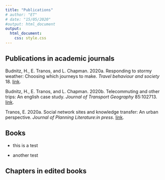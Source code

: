 ---
title: "Publications"
# author: "ET"
# date: "15/05/2020"
#output: html_document
output:
  html_document:
    css: style.css
---

## Publications in academic journals

Budnitz, H., E. Tranos, and L. Chapman. 2020a. Responding to stormy weather: Choosing which journeys to make. *Travel behaviour and society* 18. [link](https://doi.org/10.1016/j.tbs.2019.10.008).

Budnitz, H., E. Tranos, and L. Chapman. 2020b. Telecommuting and other trips: An english case study. *Journal of Transport Geography* 85:102713. [link](https://doi.org/10.1016/j.jtrangeo.2020.102713).

Tranos, E. 2020a. Social network sites and knowledge transfer: An urban perspective. *Journal of Planning Literature:in press*. [link](https://doi.org/10.1177/0885412220921526).


## Books

- this is a test

- another test


## Chapters in edited books